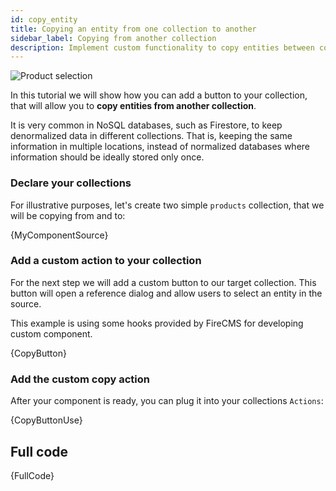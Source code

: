```yaml
---
id: copy_entity
title: Copying an entity from one collection to another
sidebar_label: Copying from another collection
description: Implement custom functionality to copy entities between collections in Firestore using FireCMS with this practical tutorial. Assuming you're equipped with a Firebase project and FireCMS instance, you'll learn how to introduce a copy button to your collection views, enabling the replication of data across different Firestore locations, a helpful feature in denormalized NoSQL databases. This guide walks you through declaring source and target collections, crafting a custom button component leveraging FireCMS hooks, and seamlessly integrating it as a custom action within your collection's framework. Complete with code snippets illustrating a simple product collection and the custom button logic, this tutorial equips you to handle common scenarios requiring data duplication, enhancing the data management capabilities of your CMS. Whether you're dealing with products, articles, or user data, mastering entity copying can streamline your workflow and maintain data consistency across your FireCMS application.
---
```


![Product selection](/img/product_selection.webp)

In this tutorial we will show how you can add a button to your collection,
that will allow you to **copy entities from another collection**.

It is very common in NoSQL databases, such as Firestore, to keep denormalized
data in different collections. That is, keeping the same information in multiple
locations, instead of normalized databases where information should be ideally
stored only once.

### Declare your collections

For illustrative purposes, let's create two simple `products` collection,
that we will be copying from and to:




<CodeBlock language="tsx">{MyComponentSource}</CodeBlock>

### Add a custom action to your collection

For the next step we will add a custom button to our target collection.
This button will open a reference dialog and allow users to select an entity in
the source.

This example is using some hooks provided by FireCMS for developing
custom component.



<CodeBlock language="tsx">{CopyButton}</CodeBlock>

### Add the custom copy action

After your component is ready, you can plug it into your collections `Actions`:



<CodeBlock language="tsx">{CopyButtonUse}</CodeBlock>

## Full code



<CodeBlock language="tsx">{FullCode}</CodeBlock>

